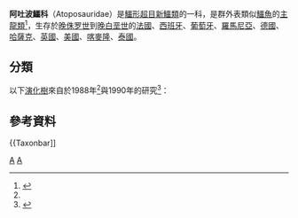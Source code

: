 {{Automatic Taxobox
| taxon = Atoposauridae
| authority = Gervais, 1871
| fossil_range = {{fossilrange|167.7|66|latest=Eocene}}
| image = Montsecosuchus.jpg
| image_caption = ''Montsecosuchus''
| subdivision_ranks= [[屬|屬]]
| subdivision = 
*''Alligatorellus''
*''Alligatorium''
*''Aprosuchus''
*[[阿吐波鱷|阿吐波鱷]] ''Atoposaurus''
*''Knoetschkesuchus''
*?''Montsecosuchus''
*?''Theriosuchus''
}}

'''阿吐波鱷科'''（Atoposauridae）是[[鱷形超目|鱷形超目]][[新鱷類|新鱷類]]的一科，是群外表類似[[鱷魚|鱷魚]]的[[主龍類|主龍類]]<ref name=BS88>{{cite journal|last=Buscalioni|first=Angela D|coauthors=Jose Luis Sanz|title=Phylogenetic Relationships of the Atoposauridae (Archosauria, Crocodylomorpha)|journal=Historical Biology|publisher=Harwood Academic Publishers Inc.|volume=I|issue=1988|pages=233–250|url=http://taylorandfrancis.co.uk/journals/pdf/ghbi_01_01_03.pdf|accessdate=2008-09-05}}{{dead link|date=十一月 2017 |bot=InternetArchiveBot }}</ref>，生存於[[晚侏罗世|晚侏罗世]]到[[晚白垩世|晚白垩世]]的[[法國|法國]]、[[西班牙|西班牙]]、[[葡萄牙|葡萄牙]]、[[羅馬尼亞|羅馬尼亞]]、[[德國|德國]]、[[哈薩克|哈薩克]]、[[英國|英國]]、[[美國|美國]]、[[喀麥隆|喀麥隆]]、[[泰國|泰國]]。

==分類==
以下[[演化樹|演化樹]]來自於1988年<ref name=BS88/>與1990年的研究<ref name=BAD90>{{cite journal |doi=10.1080/02724634.1990.10011810 |last=Buscalioni |first=A. D. |coauthors=and Sanz, J. L. |year=1990 |title=''Montsecosuchus depereti'' (Crocodylomorpha, Atoposauridae), new denomination for ''Alligatorium depereti'' Vidal, 1915 (Early Cretaceous, Spain): Redescription and phylogenetic relationships |journal=Journal of Vertebrate Paleontology |volume=10 |issue=2 |pages=244–254}}</ref>：

{{clade| style=font-size:100%;line-height:100%
|label1='''阿吐波鱷科'''    
|1={{clade
   |1={{clade
      |1=''Alligatorium''
      |2=''Alligatorellus''
      |3=''[[阿吐波鱷|阿吐波鱷]]''
}}
   |2={{clade
      |1=''Montsecosuchus''
      |2=''Theriosuchus''
}} }} }}

==參考資料==
{{Reflist}}
{{新鱷類|N.}}
{{Taxonbar]]
[[Category:鱷形超目|A]]
[[Category:_1871年描述的分类群|A]]

{{paleo-reptile-stub}}